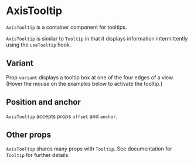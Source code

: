 
# AxisTooltip

<Meta of={AxisTooltipStories} />

`AxisTooltip` is a container component for tooltips.

<ArgTypes of={AxisTooltipStories} />

`AxisTooltip` is similar to `Tooltip` in that it displays information intermittently
using the `useTooltip` hook.

## Variant

Prop `variant` displays a tooltip box at one of the four edges of a view.
(Hover the mouse on the examples below to activate the tooltip.)

<Canvas of={AxisTooltipStories.Top} />
<Canvas of={AxisTooltipStories.Right} />
<Canvas of={AxisTooltipStories.Bottom} />
<Canvas of={AxisTooltipStories.Left} />

## Position and anchor

`AxisTooltip` accepts props `offset` and `anchor`.

<Canvas of={AxisTooltipStories.CustomPlacement} />

## Other props

`AxisTooltip` shares many props with `Tooltip`. See documentation for `Tooltip` for further details.

